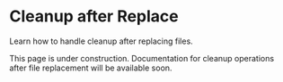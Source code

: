# Cleanup after Replace

Learn how to handle cleanup after replacing files.

This page is under construction. Documentation for cleanup operations after file replacement will be available soon. 